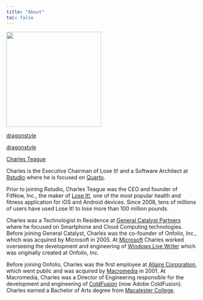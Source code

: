 ```yaml
---
title: "About"
toc: false
---
```


::: {.column-margin .hidden-sm}
![](images/Charles_Teague_Transparent.png){.frame fig-align="center" style="max-" width="250"}

::: bio-link
[<i class="bi bi-twitter"></i> dragonstyle](https://twitter.com/dragonstyle)
:::

::: bio-link
[<i class="bi bi-github"></i> dragonstyle](https://github.com/dragonstyle)
:::

::: bio-link
[<i class="bi bi-linkedin"></i> Charles Teague](https://www.linkedin.com/in/cteague/)
:::
:::

Charles is the Executive Chairman of Lose It! and a Software Architect at [Rstudio](https://www.rstudio.com) where he is focused on [Quarto](https://www.quarto.org).

Prior to joining Rstudio, Charles Teague was the CEO and founder of FitNow, Inc., the maker of [Lose It!](https://www.loseit.com), one of the most popular health and fitness application for iOS and Android devices. Since 2008, tens of millions of users have used Lose It! to lose more than 100 million pounds.

Charles was a Technologist in Residence at [General Catalyst Partners](https://www.generalcatalyst.com) where he focused on Smartphone and Cloud Computing technologies. Before joining General Catalyst, Charles was the co-founder of Onfolio, Inc., which was acquired by Microsoft in 2005. At [Microsoft](https://www.microsoft.com) Charles worked overseeing the development and engineering of [Windows Live Writer](https://www.microsoft.com/en-us/p/open-live-writer) which was originally created at Onfolio, Inc.

Before joining Onfolio, Charles was the first employee at [Allaire Corporation](https://en.wikipedia.org/wiki/Allaire_Corporation), which went public and was acquired by [Macromedia](https://en.wikipedia.org/wiki/Macromedia) in 2001. At Macromedia, Charles was a Director of Engineering responsible for the development and engineering of [ColdFusion](https://coldfusion.adobe.com) (now Adobe ColdFusion). Charles earned a Bachelor of Arts degree from [Macalester College](https://www.macalester.edu).
